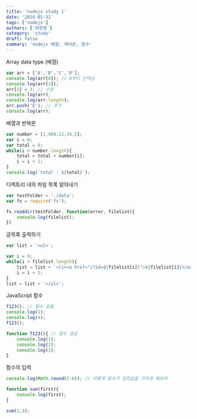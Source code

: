 ```yaml
---
title: 'nodejs study 1'
date: '2024-01-31'
tags: ['nodejs']
authors: ['최현용']
category: 'study'
draft: false
summary: 'nodejs 배열, 제어문, 함수'
---
```


Array data type (배열)

```jsx
var arr = ['A','B','C','D'];
console.log(arr[0]); // 0부터 인덱싱
console.log(arr[3]);
arr[2] = 3; // 수정
console.log(arr);
console.log(arr.length);
arr.push('E'); // 추가
console.log(arr);
```

배열과 반복문

```jsx
var number = [1,400,12,34,5];
var i = 0;
var total = 0;
while(i < number.length){
	total = total + number[i];
	i = i + 1;
}
console.log(`total : ${total}`);
```

디렉토리 내의 파일 목록 알아내기

```jsx
var testFolder = './data';
var fs = require('fs');

fs.readdir(testFolder, function(error, filelist){
	console.log(filelist);
})
```

글목록 출력하기

```jsx
var list = '<ul>';

var i = 0;
while(i < filelist.length){
	list = list + `<li><a href="/?id=${filelist[i]}">${filelist[i]}</a></li>`;
	i = i + 1;
}
list = list + '</ul>';
```

JavaScript 함수

```jsx
f123(); // 함수 호출
console.log(1);
console.log(4);
f123();

function f123(){ // 함수 생성
	console.log(1);
	console.log(2);
	console.log(3);
}
```

함수의 입력

```jsx
console.log(Math.round(1.6)); // 이렇게 함수가 입력값을 가지게 해보자
```

```jsx
function sum(first){
	console.log(first);
}

sum(2,4);
```